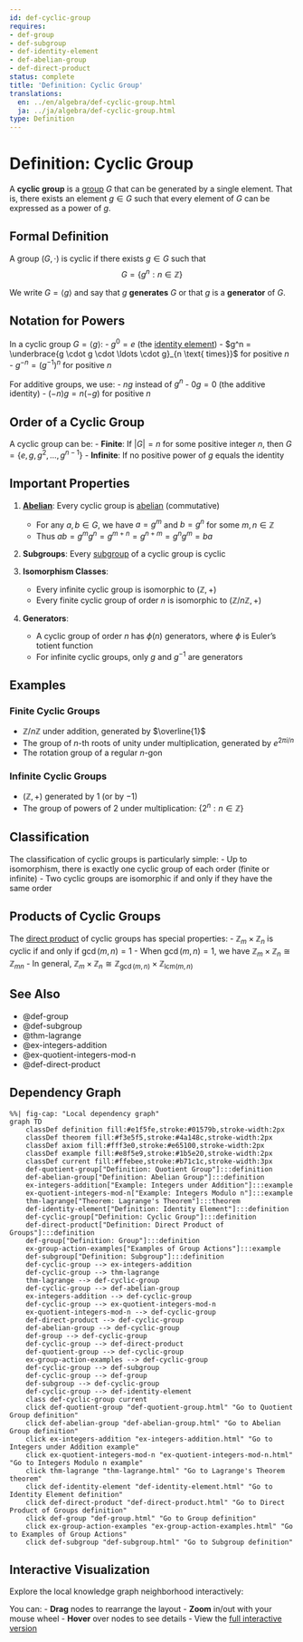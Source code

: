 ```yaml
---
id: def-cyclic-group
requires:
- def-group
- def-subgroup
- def-identity-element
- def-abelian-group
- def-direct-product
status: complete
title: 'Definition: Cyclic Group'
translations:
  en: ../en/algebra/def-cyclic-group.html
  ja: ../ja/algebra/def-cyclic-group.html
type: Definition
---
```


# Definition: Cyclic Group {#def-cyclic-group}

A **cyclic group** is a [group](def-group.qmd) $G$ that can be generated by a single element. That is, there exists an element $g \in G$ such that every element of $G$ can be expressed as a power of $g$.

## Formal Definition

A group $(G, \cdot)$ is cyclic if there exists $g \in G$ such that
$$G = \{g^n : n \in \mathbb{Z}\}$$

We write $G = \langle g \rangle$ and say that $g$ **generates** $G$ or that $g$ is a **generator** of $G$.

## Notation for Powers

In a cyclic group $G = \langle g \rangle$:
- $g^0 = e$ (the [identity element](def-identity-element.qmd))
- $g^n = \underbrace{g \cdot g \cdot \ldots \cdot g}_{n \text{ times}}$ for positive $n$
- $g^{-n} = (g^{-1})^n$ for positive $n$

For additive groups, we use:
- $ng$ instead of $g^n$
- $0g = 0$ (the additive identity)
- $(-n)g = n(-g)$ for positive $n$

## Order of a Cyclic Group

A cyclic group can be:
- **Finite**: If $|G| = n$ for some positive integer $n$, then $G = \{e, g, g^2, \ldots, g^{n-1}\}$
- **Infinite**: If no positive power of $g$ equals the identity

## Important Properties

1. **[Abelian](def-abelian-group.qmd)**: Every cyclic group is [abelian](def-abelian-group.qmd) (commutative)
   - For any $a, b \in G$, we have $a = g^m$ and $b = g^n$ for some $m, n \in \mathbb{Z}$
   - Thus $ab = g^m g^n = g^{m+n} = g^{n+m} = g^n g^m = ba$

2. **Subgroups**: Every [subgroup](def-subgroup.qmd) of a cyclic group is cyclic

3. **Isomorphism Classes**:
   - Every infinite cyclic group is isomorphic to $(\mathbb{Z}, +)$
   - Every finite cyclic group of order $n$ is isomorphic to $(\mathbb{Z}/n\mathbb{Z}, +)$

4. **Generators**:
   - A cyclic group of order $n$ has $\phi(n)$ generators, where $\phi$ is Euler's totient function
   - For infinite cyclic groups, only $g$ and $g^{-1}$ are generators

## Examples

### Finite Cyclic Groups
- $\mathbb{Z}/n\mathbb{Z}$ under addition, generated by $\overline{1}$
- The group of $n$-th roots of unity under multiplication, generated by $e^{2\pi i/n}$
- The rotation group of a regular $n$-gon

### Infinite Cyclic Groups
- $(\mathbb{Z}, +)$ generated by $1$ (or by $-1$)
- The group of powers of 2 under multiplication: $\{2^n : n \in \mathbb{Z}\}$

## Classification

The classification of cyclic groups is particularly simple:
- Up to isomorphism, there is exactly one cyclic group of each order (finite or infinite)
- Two cyclic groups are isomorphic if and only if they have the same order

## Products of Cyclic Groups

The [direct product](def-direct-product.qmd) of cyclic groups has special properties:
- $\mathbb{Z}_m \times \mathbb{Z}_n$ is cyclic if and only if $\gcd(m,n) = 1$
- When $\gcd(m,n) = 1$, we have $\mathbb{Z}_m \times \mathbb{Z}_n \cong \mathbb{Z}_{mn}$
- In general, $\mathbb{Z}_m \times \mathbb{Z}_n \cong \mathbb{Z}_{\gcd(m,n)} \times \mathbb{Z}_{\text{lcm}(m,n)}$

## See Also

- @def-group
- @def-subgroup
- @thm-lagrange
- @ex-integers-addition
- @ex-quotient-integers-mod-n
- @def-direct-product

## Dependency Graph

```mermaid
%%| fig-cap: "Local dependency graph"
graph TD
    classDef definition fill:#e1f5fe,stroke:#01579b,stroke-width:2px
    classDef theorem fill:#f3e5f5,stroke:#4a148c,stroke-width:2px
    classDef axiom fill:#fff3e0,stroke:#e65100,stroke-width:2px
    classDef example fill:#e8f5e9,stroke:#1b5e20,stroke-width:2px
    classDef current fill:#ffebee,stroke:#b71c1c,stroke-width:3px
    def-quotient-group["Definition: Quotient Group"]:::definition
    def-abelian-group["Definition: Abelian Group"]:::definition
    ex-integers-addition["Example: Integers under Addition"]:::example
    ex-quotient-integers-mod-n["Example: Integers Modulo n"]:::example
    thm-lagrange["Theorem: Lagrange's Theorem"]:::theorem
    def-identity-element["Definition: Identity Element"]:::definition
    def-cyclic-group["Definition: Cyclic Group"]:::definition
    def-direct-product["Definition: Direct Product of Groups"]:::definition
    def-group["Definition: Group"]:::definition
    ex-group-action-examples["Examples of Group Actions"]:::example
    def-subgroup["Definition: Subgroup"]:::definition
    def-cyclic-group --> ex-integers-addition
    def-cyclic-group --> thm-lagrange
    thm-lagrange --> def-cyclic-group
    def-cyclic-group --> def-abelian-group
    ex-integers-addition --> def-cyclic-group
    def-cyclic-group --> ex-quotient-integers-mod-n
    ex-quotient-integers-mod-n --> def-cyclic-group
    def-direct-product --> def-cyclic-group
    def-abelian-group --> def-cyclic-group
    def-group --> def-cyclic-group
    def-cyclic-group --> def-direct-product
    def-quotient-group --> def-cyclic-group
    ex-group-action-examples --> def-cyclic-group
    def-cyclic-group --> def-subgroup
    def-cyclic-group --> def-group
    def-subgroup --> def-cyclic-group
    def-cyclic-group --> def-identity-element
    class def-cyclic-group current
    click def-quotient-group "def-quotient-group.html" "Go to Quotient Group definition"
    click def-abelian-group "def-abelian-group.html" "Go to Abelian Group definition"
    click ex-integers-addition "ex-integers-addition.html" "Go to Integers under Addition example"
    click ex-quotient-integers-mod-n "ex-quotient-integers-mod-n.html" "Go to Integers Modulo n example"
    click thm-lagrange "thm-lagrange.html" "Go to Lagrange's Theorem theorem"
    click def-identity-element "def-identity-element.html" "Go to Identity Element definition"
    click def-direct-product "def-direct-product.html" "Go to Direct Product of Groups definition"
    click def-group "def-group.html" "Go to Group definition"
    click ex-group-action-examples "ex-group-action-examples.html" "Go to Examples of Group Actions"
    click def-subgroup "def-subgroup.html" "Go to Subgroup definition"
```

## Interactive Visualization

Explore the local knowledge graph neighborhood interactively:

::: {.graph-viz data-id="def-cyclic-group" data-width="700" data-height="500"}
:::

You can:
- **Drag** nodes to rearrange the layout
- **Zoom** in/out with your mouse wheel
- **Hover** over nodes to see details
- View the [full interactive version](../../output/interactive/def-cyclic-group.html){target="_blank"}
